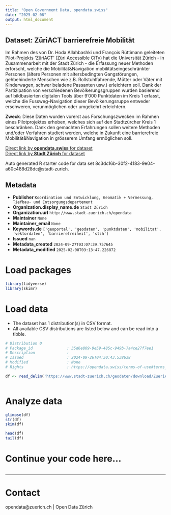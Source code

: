 ```yaml
---
title: "Open Government Data, opendata.swiss"
date: "2025-02-08"
output: html_document
---
```


## Dataset: ZüriACT barrierefreie Mobilität

Im Rahmen des von Dr. Hoda Allahbashki und François Rüttimann geleiteten Pilot-Projekts 'ZüriACT' (Züri Accessible CiTy) hat die Universität Zürich - in Zusammenarbeit mit der Stadt Zürich - die Erfassung neuer Methoden erforscht, welche die Mobilität&Navigation mobilitätseingeschränkter Personen (ältere Personen mit altersbedingten Gangstörungen, gehbehinderte Menschen wie z.B. Rollstuhlfahrende, Mütter oder Väter mit Kinderwagen, schwer beladene Passanten usw.) erleichtern soll. Dank der Partizipation von verschiedenen Bevölkerungsgruppen wurden basierend auf bildbasierten digitalen Tools über 9'000 Punktdaten im Kreis 1 erfasst, welche die Fussweg-Navigation dieser Bevölkerungsruppe entweder erschweren, verunmöglichen oder umgekehrt erleichtern.

**Zweck**: Diese Daten wurden vorerst aus Forschungszwecken im Rahmen eines Pilotprojektes erhoben, welches sich auf den Stadtzürcher Kreis 1 beschränken. Dank den gemachten Erfahrungen sollen weitere Methoden und/oder Verfahren studiert werden, welche in Zukunft eine barrierefreie Mobilität&Navigation in grösserem Umfang ermöglichen soll.

[Direct link by **opendata.swiss** for dataset](https://opendata.swiss/de/dataset/zuriact-barrierefreie-mobilitat)<br>
[Direct link by **Stadt Zürich** for dataset](https://data.stadt-zuerich.ch/dataset/geo_zueriact_barrierefreie_mobilitaet)

Auto generated R starter code for data set 8c3dc16b-30f2-4183-9e04-a60c488d28dc@stadt-zurich.

## Metadata

- **Publisher** `Koordination und Entwicklung, Geomatik + Vermessung, Tiefbau- und Entsorgungsdepartement`
- **Organization.display_name.de** `Stadt Zürich`
- **Organization.url** `http://www.stadt-zuerich.ch/opendata`
- **Maintainer** `None`
- **Maintainer_email** `None`
- **Keywords.de** `['geoportal', 'geodaten', 'punktdaten', 'mobilitat', 'vektordaten', 'barrierefreiheit', 'stzh']`
- **Issued** `nan`
- **Metadata_created** `2024-09-27T03:07:39.757645`
- **Metadata_modified** `2025-02-08T03:13:47.226872`


# Load packages

```r

library(tidyverse)
library(skimr)

```

# Load data

-   The dataset has 1 distribution(s) in CSV format.
-   All available CSV distributions are listed below and can be read into a tibble.

```r

# Distribution 0
# Package_id               : 35d6e809-9e59-485c-949b-7a4ce27f7ee1
# Description              : 
# Issued                   : 2024-09-26T04:30:43.538638
# Modified                 : None
# Rights                   : https://opendata.swiss/terms-of-use#terms_open

df <- read_delim('https://www.stadt-zuerich.ch/geodaten/download/ZueriACT_barrierefreie_Mobilitaet?format=10008')



```

# Analyze data

```r

glimpse(df)
str(df)
skim(df)

head(df)
tail(df)

```

# Continue your code here...

```r

```

------------------------------------------------------------------------

# Contact

opendata@zuerich.ch | Open Data Zürich
